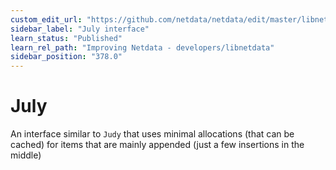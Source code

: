```yaml
---
custom_edit_url: "https://github.com/netdata/netdata/edit/master/libnetdata/july/README.md"
sidebar_label: "July interface"
learn_status: "Published"
learn_rel_path: "Improving Netdata - developers/libnetdata"
sidebar_position: "378.0"
---
```




# July

An interface similar to `Judy` that uses minimal allocations (that can be cached)
for items that are mainly appended (just a few insertions in the middle)

